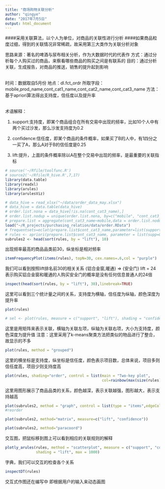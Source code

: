 ```yaml
---
title: "商场购物关联分析"
author: "qingye"
date: "2017年7月5日"
output: html_document
---
```

####采用关联算法，以个人为单位，对商品的关联性进行分析
####如果商品粒度过细，得到的关联情况非常稀疏，故采用第三大类作为关联分析对象

<table>
    思路来源：著名的啤酒与尿布相关分析，作为大数据时代的代表作
    方式：通过分析每个人购买过的商品，来察看哪些商品的购买之间是有联系的
    目的：通过分析关联，生成报告，对商品的推送，销售的提升起到影响
</table>
<table>
    时间：数据取自5月份
    地点：dl.fct_ordr
    所取字段：mobile,prod_name,cont_cat1_name,cont_cat2_name,cont_cat3_name
    方法：基于apriori算法得出支持度，信任度以及提升率
</table>

术语解释：

1. support:支持度，即某个商品组合在所有交易中出现的频率，比如10个人中有两个买过沙发，那么沙发支持度为0.2

2. confidence:信任度，即某个商品的条件概率，如果买了B的人中，有1四分之一买了A，那么A对于B的信任度是0.25

3. lift:提升，上面的条件概率除以A在整个交易中出现的频率，是最重要的关联指标

```r
# source('~/Rfile/toolfunc.R')
# source2('~/Rfile/R_hive.R',7,17)
library(data.table)
library(readxl)
library(arules)
library(arulesViz)
```

```r
# data_hive = read_xlsx("~/data/order_data_may.xlsx")
# data_hive = data.table(data_hive)
# order.list.nona = data_hive[!is.na(cont_cat3_name),]
# order.list.nodup = unique(order.list.nona, by=c("mobile", "cont_cat3_name"))
# prepare.list = aggregate(cont_cat3_name~mobile,data = order.list.nodup,paste)
load("~/R_projects/purchasing_relation/data/order.RData")
# frequentsets=eclat(prepare.list$cont_cat3_name,parameter=list(support=0.001,maxlen=20))  #求频繁项集  
# rules <- apriori(prepare.list$cont_cat3_name, parameter = list(supp=0.0001,confidence=0.1, minlen = 2))
subrules2 <- head(sort(rules, by = "lift"), 10)
```


出现频率最高的商品品类前30，纵坐标是相对频率
```r
itemFrequencyPlot(items(rules), topN=30, cex.names=.6,col = "purple")
```

我们可以看到按照lift排名前30的相关关系
{铝合金窗,暖通} => {安全门} lift = 24
表示购买铝合金窗和暖通的人购买安全门的概率是没有任何信息普通人的24倍
```r
inspect(head(sort(rules, by = "lift"), 30),linebreak=TRUE)
```

这里可以看到三个统计量之间的关系，支持度为横轴，信任度为纵轴，颜色深度为提升率
```r
plot(rules)
```


```r
# sel <- plot(rules, measure = c("support", "lift"), shading = "confidence",interactive = TRUE)

```


这里是用矩阵来表示关联，横轴为关联左项，纵轴为关联右项，大小为支持度，颜色深度为提升值
注意：这里采用了k-means聚类方法把类似的物品进行了整合，故显示的不多

```r
plot(rules, method = "grouped")
```

这里的横坐标是支持度，纵坐标是信任度，颜色表示项目数，总体来说，项目多则信任度高，项目少则支持度高
```r
plot(rules, shading="order", control = list(main = "Two-key plot", 
                                            col=rainbow(max(size(rules))-1L)))
```

这里用图形展示了商品品类的关系，颜色越深，表示关联越强，图形越大，表示支持越高
```r
plot(subrules2, method = "graph", control = list(type = "items",edgeCol = 'red'))
#reorder
```


```r
plot(subrules2, method="matrix", measure=c("lift", "confidence"))

```


```r
plot(subrules2, method="paracoord")
```

交互图，把鼠标移到图上可以看到相应的关联规则的解释
```r
plotly_arules(rules, method = "scatterplot", measure = c("support", "confidence"),
              shading = "lift", max = 1000)
```

字典，我们可以交互的检查各个关系
```r
inspectDT(rules)
```



交互式作图还在编写中
即根据用户的输入来动态画图
